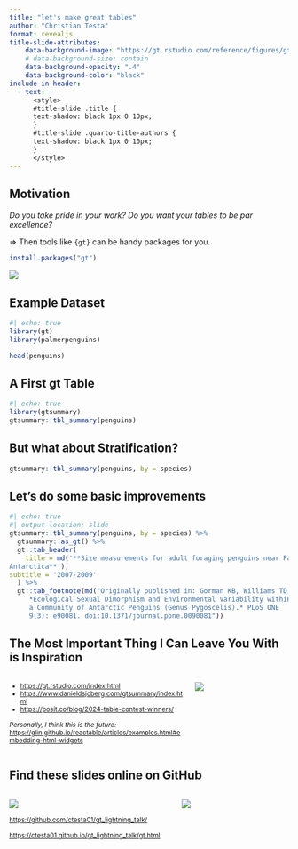 ```yaml
---
title: "let's make great tables"
author: "Christian Testa"
format: revealjs
title-slide-attributes:
    data-background-image: "https://gt.rstudio.com/reference/figures/gt_tables_footer.png"
    # data-background-size: contain
    data-background-opacity: ".4"
    data-background-color: "black"
include-in-header:
  - text: |
      <style>
      #title-slide .title {
      text-shadow: black 1px 0 10px;
      }
      #title-slide .quarto-title-authors {
      text-shadow: black 1px 0 10px;
      }
      </style>
---
```


## Motivation {data-background-color="#99b3ff"}

*Do you take pride in your work? Do you want your tables to be par excellence?*

$\Rightarrow$ Then tools like `{gt}` can be handy packages for you. 

```r
install.packages("gt")
```

![](https://gt.rstudio.com/reference/figures/gt_workflow_diagram.svg)

## Example Dataset {.scrollable data-background-color="#99b3ff"}

```r
#| echo: true 
library(gt)
library(palmerpenguins)

head(penguins)
```

## A First gt Table {.scrollable data-background-color="#99b3ff"}

```r
#| echo: true 
library(gtsummary)
gtsummary::tbl_summary(penguins)
```

## But what about Stratification? {.scrollable data-background-color="#99b3ff"}

```r
gtsummary::tbl_summary(penguins, by = species) 
```

## Let's do some basic improvements {.scrollable data-background-color="#a29bfe"}

```r
#| echo: true
#| output-location: slide
gtsummary::tbl_summary(penguins, by = species) %>% 
  gtsummary::as_gt() %>% 
  gt::tab_header(
    title = md('**Size measurements for adult foraging penguins near Palmer Station,
Antarctica**'),
subtitle = '2007-2009'
  ) %>% 
  gt::tab_footnote(md("Originally published in: Gorman KB, Williams TD, Fraser WR (2014)
     *Ecological Sexual Dimorphism and Environmental Variability within
     a Community of Antarctic Penguins (Genus Pygoscelis).* PLoS ONE
     9(3): e90081. doi:10.1371/journal.pone.0090081"))

```

## The Most Important Thing I Can Leave You With is Inspiration {data-background-image='green.jpg' data-background-color='black' data-background-opacity='50%'}

:::{.columns}
:::{.column width='65%'}
<small>

  - <https://gt.rstudio.com/index.html>
  - <https://www.danieldsjoberg.com/gtsummary/index.html>
  - <https://posit.co/blog/2024-table-contest-winners/>

*Personally, I think this is the future:*
<https://glin.github.io/reactable/articles/examples.html#embedding-html-widgets>
</small>
:::
:::{.column width='35%'}
![](https://www.danieldsjoberg.com/gtsummary/reference/figures/logo.png)
:::
:::

## Find these slides online on GitHub

:::{.columns}
:::{.column width='60%'}
![](slide_cover.png)

<small>
<https://github.com/ctesta01/gt_lightning_talk/> <br> <br>
<https://ctesta01.github.io/gt_lightning_talk/gt.html>
</small>

:::
:::{.column width='40%'}
![](qr.png)
:::
:::